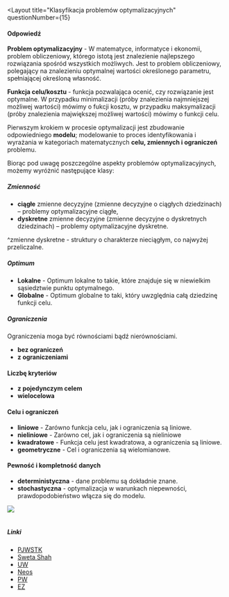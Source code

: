 
<Layout
  title="Klasyfikacja problemów optymalizacyjnych"
  questionNumber={15}
>
#### Odpowiedź
**Problem optymalizacyjny** - W matematyce, informatyce i 
ekonomii, problem obliczeniowy, którego istotą jest znalezienie 
najlepszego rozwiązania spośród wszystkich możliwych.
Jest to problem obliczeniowy, polegający 
na znalezieniu optymalnej wartości określonego parametru,
spełniającej określoną własność. 

**Funkcja celu/kosztu** - funkcja pozwalająca ocenić, czy 
rozwiązanie jest optymalne. W przypadku minimalizacji (próby
znalezienia najmniejszej możliwej wartości) mówimy o fukcji 
kosztu, w przypadku maksymalizacji (próby znalezienia majwiększej
możliwej wartości) mówimy o funkcji celu.

Pierwszym krokiem w procesie optymalizacji jest zbudowanie 
odpowiedniego **modelu**; modelowanie to proces identyfikowania 
i wyrażania w kategoriach matematycznych **celu, zmiennych i 
ograniczeń** problemu.

Biorąc pod uwagę poszczególne aspekty problemów 
optymalizacyjnych, możemy wyróżnić następujące klasy:   

##### Zmienność
- **ciągłe** zmienne decyzyjne (zmienne decyzyjne o ciągłych dziedzinach) – problemy optymalizacyjne ciągłe,
- **dyskretne** zmienne decyzyjne (zmienne decyzyjne o dyskretnych dziedzinach) – problemy optymalizacyjne dyskretne.

^zmienne dyskretne - struktury o charakterze nieciągłym, co najwyżej przeliczalne. 

##### Optimum
- **Lokalne** - 
Optimum lokalne to takie, które znajduje się w niewielkim 
sąsiedztwie punktu optymalnego.
- **Globalne** - Optimum globalne to taki, który uwzględnia 
całą dziedzinę funkcji celu.

##### Ograniczenia
Ograniczenia moga być równościami bądź nierównościami.
- **bez ograniczeń**
- **z ograniczeniami**

#### Liczbę kryteriów
- **z pojedynczym celem**
- **wielocelowa**

#### Celu i ograniczeń
- **liniowe** - Zarówno funkcja celu, jak i ograniczenia są liniowe.
- **nieliniowe** - Zarówno cel, jak i ograniczenia są nieliniowe
- **kwadratowe** - Funkcja celu jest kwadratowa, a ograniczenia są liniowe.
- **geometryczne** - Cel i ograniczenia są wielomianowe.

#### Pewność i kompletność danych
- **deterministyczna** - dane problemu są dokładnie znane.
- **stochastyczna** - optymalizacja w warunkach niepewności, 
prawdopodobieństwo włącza się do modelu.

<Image src={img15}/>
<br/>
<br/>

##### Linki
- [PJWSTK](https://edu.pjwstk.edu.pl/wyklady/nai/scb/rW5.htm)
- [Sweta Shah](https://slideplayer.com/slide/15803466/)
- [UW](https://mst.mimuw.edu.pl/lecture.php?lecture=op2&part=Chx1)
- [Neos](https://neos-guide.org/optimization-tree)
- [PW](https://cs.pwr.edu.pl/zielinski/lectures/om/wyklad1.pdf)
- [EZ](https://mfiles.pl/pl/index.php/Optymalizacja)
</Layout>